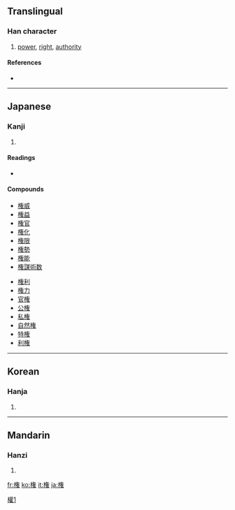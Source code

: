 {{also|權|权}}
==Translingual==

===Han character===
{{Han char|rn=75|rad=木|as=11|sn=15|four=|canj=木人大土 (DOKG)}}

# [[power]], [[right]], [[authority]]

====References====
* {{Han ref|kx=0551.181|dkj=15484|dj=0939.180|hdz=80020.260|uh=6A29|ud=27177}}

----

==Japanese==

===Kanji===
{{ja-kanji|grade=6|rs=木11}}

# {{defn|Japanese}}

====Readings====
* {{ja-readings|on=[[けん]] (ken), [[ごん]] (gon)|kun=[[おもり]] (omori), [[はかる]] (hakaru), [[かり]] (kari)}}

====Compounds====
{{top2}}
* [[権威]]
* [[権益]]
* [[権官]]
* [[権化]]
* [[権限]]
* [[権勢]]
* [[権能]]
* [[権謀術数]]
{{mid2}}
* [[権利]]
* [[権力]]
* [[官権]]
* [[公権]]
* [[私権]]
* [[自然権]]
* [[特権]]
* [[利権]]
{{bottom}}

----

==Korean==

===Hanja===
{{ko-hanja|hangeul=권|eumhun=|rv=gwon|mr=kwŏn|y=kwen}}

# {{defn|Korean}}

----

==Mandarin==

===Hanzi===
{{cmn-hanzi|pin=[[quán]] ([[quan2]])|wg=ch'üan<sup>2</sup>}}

# {{defn|Mandarin}}

[[Category:CJKV characters simplified differently in Japan and China|權1]]

[[fr:権]]
[[ko:権]]
[[it:権]]
[[ja:権]]